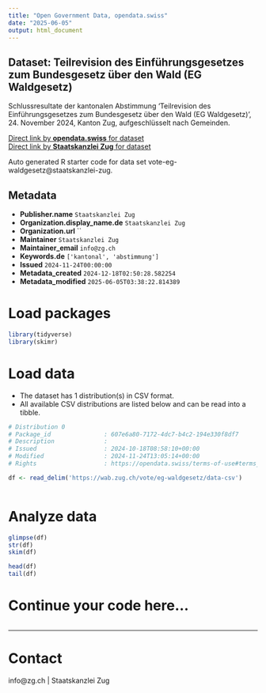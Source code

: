 ```yaml
---
title: "Open Government Data, opendata.swiss"
date: "2025-06-05"
output: html_document
---
```


## Dataset: Teilrevision des Einführungsgesetzes zum Bundesgesetz über den Wald (EG Waldgesetz)

Schlussresultate der kantonalen Abstimmung 'Teilrevision des Einführungsgesetzes zum Bundesgesetz über den Wald (EG Waldgesetz)', 24. November 2024, Kanton Zug, aufgeschlüsselt nach Gemeinden.

[Direct link by **opendata.swiss** for dataset](https://opendata.swiss/de/dataset/teilrevision-des-einfuhrungsgesetzes-zum-bundesgesetz-uber-den-wald-eg-waldgesetz)<br>
[Direct link by **Staatskanzlei Zug** for dataset](https://wab.zug.ch/vote/eg-waldgesetz/data)

Auto generated R starter code for data set vote-eg-waldgesetz@staatskanzlei-zug.

## Metadata

- **Publisher.name** `Staatskanzlei Zug`
- **Organization.display_name.de** `Staatskanzlei Zug`
- **Organization.url** ``
- **Maintainer** `Staatskanzlei Zug`
- **Maintainer_email** `info@zg.ch`
- **Keywords.de** `['kantonal', 'abstimmung']`
- **Issued** `2024-11-24T00:00:00`
- **Metadata_created** `2024-12-18T02:50:28.582254`
- **Metadata_modified** `2025-06-05T03:38:22.814389`


# Load packages

```r

library(tidyverse)
library(skimr)

```

# Load data

-   The dataset has 1 distribution(s) in CSV format.
-   All available CSV distributions are listed below and can be read into a tibble.

```r

# Distribution 0
# Package_id               : 607e6a80-7172-4dc7-b4c2-194e330f8df7
# Description              : 
# Issued                   : 2024-10-18T08:58:10+00:00
# Modified                 : 2024-11-24T13:05:14+00:00
# Rights                   : https://opendata.swiss/terms-of-use#terms_by

df <- read_delim('https://wab.zug.ch/vote/eg-waldgesetz/data-csv')



```

# Analyze data

```r

glimpse(df)
str(df)
skim(df)

head(df)
tail(df)

```

# Continue your code here...

```r

```

------------------------------------------------------------------------

# Contact

info@zg.ch | Staatskanzlei Zug
